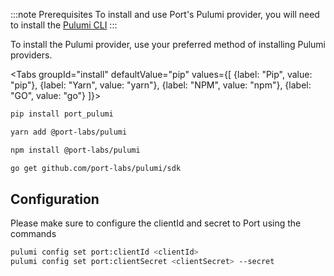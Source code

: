 
:::note Prerequisites
To install and use Port's Pulumi provider, you will need to install the [Pulumi CLI](https://www.pulumi.com/docs/get-started/install/)
:::

To install the Pulumi provider, use your preferred method of installing Pulumi providers.

<Tabs groupId="install" defaultValue="pip" values={[
{label: "Pip", value: "pip"},
{label: "Yarn", value: "yarn"},
{label: "NPM", value: "npm"},
{label: "GO", value: "go"}
]}>

<TabItem value="pip">

```bash showLineNumbers
pip install port_pulumi
```

</TabItem>

<TabItem value="yarn">

```bash showLineNumbers
yarn add @port-labs/pulumi
```

</TabItem>

<TabItem value="npm">

```bash showLineNumbers
npm install @port-labs/pulumi
```

</TabItem>

<TabItem value="go">

```bash showLineNumbers
go get github.com/port-labs/pulumi/sdk
```

</TabItem>

</Tabs>

## Configuration

Please make sure to configure the clientId and secret to Port using the commands

```bash showLineNumbers
pulumi config set port:clientId <clientId>
pulumi config set port:clientSecret <clientSecret> --secret
```
